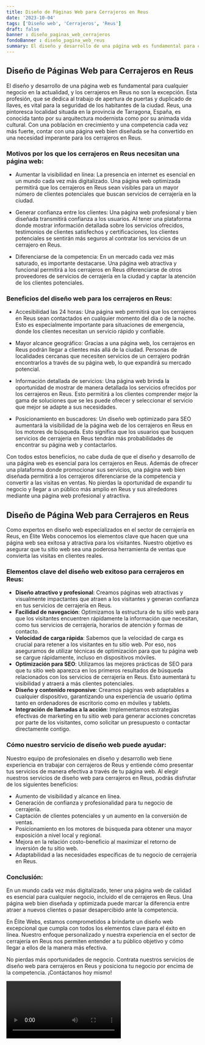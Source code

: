 ```yaml
---
title: Diseño de Páginas Web para Cerrajeros en Reus
date: '2023-10-04'
tags: ['Diseño web', 'Cerrajeros', 'Reus']
draft: false
banner : diseño_paginas_web_cerrajeros
fondoBanner : diseño_pagina_web_reus
summary: El diseño y desarrollo de una página web es fundamental para cualquier negocio en la actualidad, y los cerrajeros en Reus no son la excepción. Esta profesión, que se dedica al trabajo de apertura de puertas y duplicado de llaves, es vital para la seguridad de los habitantes de la ciudad. Reus, una pintoresca localidad situada en la provincia de Tarragona, España, es conocida tanto por su arquitectura modernista como por su animada vida cultural. Con una población en crecimiento y una competencia cada vez más fuerte, contar con una página web bien diseñada se ha convertido en una necesidad imperante para los cerrajeros en Reus.
---
```


## Diseño de Páginas Web para Cerrajeros en Reus

El diseño y desarrollo de una página web es fundamental para cualquier negocio en la actualidad, y los cerrajeros en Reus no son la excepción. Esta profesión, que se dedica al trabajo de apertura de puertas y duplicado de llaves, es vital para la seguridad de los habitantes de la ciudad. Reus, una pintoresca localidad situada en la provincia de Tarragona, España, es conocida tanto por su arquitectura modernista como por su animada vida cultural. Con una población en crecimiento y una competencia cada vez más fuerte, contar con una página web bien diseñada se ha convertido en una necesidad imperante para los cerrajeros en Reus.

### Motivos por los que los cerrajeros en Reus necesitan una página web:

- Aumentar la visibilidad en línea: La presencia en internet es esencial en un mundo cada vez más digitalizado. Una página web optimizada permitirá que los cerrajeros en Reus sean visibles para un mayor número de clientes potenciales que buscan servicios de cerrajería en la ciudad.

- Generar confianza entre los clientes: Una página web profesional y bien diseñada transmitirá confianza a los usuarios. Al tener una plataforma donde mostrar información detallada sobre los servicios ofrecidos, testimonios de clientes satisfechos y certificaciones, los clientes potenciales se sentirán más seguros al contratar los servicios de un cerrajero en Reus.

- Diferenciarse de la competencia: En un mercado cada vez más saturado, es importante destacarse. Una página web atractiva y funcional permitirá a los cerrajeros en Reus diferenciarse de otros proveedores de servicios de cerrajería en la ciudad y captar la atención de los clientes potenciales.

### Beneficios del diseño web para los cerrajeros en Reus:

- Accesibilidad las 24 horas: Una página web permitirá que los cerrajeros en Reus sean contactados en cualquier momento del día o de la noche. Esto es especialmente importante para situaciones de emergencia, donde los clientes necesitan un servicio rápido y confiable.

- Mayor alcance geográfico: Gracias a una página web, los cerrajeros en Reus podrán llegar a clientes más allá de la ciudad. Personas de localidades cercanas que necesiten servicios de un cerrajero podrán encontrarlos a través de su página web, lo que expandirá su mercado potencial.

- Información detallada de servicios: Una página web brinda la oportunidad de mostrar de manera detallada los servicios ofrecidos por los cerrajeros en Reus. Esto permitirá a los clientes comprender mejor la gama de soluciones que se les puede ofrecer y seleccionar el servicio que mejor se adapte a sus necesidades.

- Posicionamiento en buscadores: Un diseño web optimizado para SEO aumentará la visibilidad de la página web de los cerrajeros en Reus en los motores de búsqueda. Esto significa que los usuarios que busquen servicios de cerrajería en Reus tendrán más probabilidades de encontrar su página web y contactarlos.

Con todos estos beneficios, no cabe duda de que el diseño y desarrollo de una página web es esencial para los cerrajeros en Reus. Además de ofrecer una plataforma donde promocionar sus servicios, una página web bien diseñada permitirá a los cerrajeros diferenciarse de la competencia y convertir a las visitas en ventas. No pierdas la oportunidad de expandir tu negocio y llegar a un público más amplio en Reus y sus alrededores mediante una página web profesional y atractiva.

<GifSeo />

<Cta />

## Diseño de Página Web para Cerrajeros en Reus

Como expertos en diseño web especializados en el sector de cerrajería en Reus, en Élite Webs conocemos los elementos clave que hacen que una página web sea exitosa y atractiva para los visitantes. Nuestro objetivo es asegurar que tu sitio web sea una poderosa herramienta de ventas que convierta las visitas en clientes reales. 

### Elementos clave del diseño web exitoso para cerrajeros en Reus:

- **Diseño atractivo y profesional**: Creamos páginas web atractivas y visualmente impactantes que atraen a los visitantes y generan confianza en tus servicios de cerrajería en Reus.
- **Facilidad de navegación**: Optimizamos la estructura de tu sitio web para que los visitantes encuentren rápidamente la información que necesitan, como tus servicios de cerrajería, horarios de atención y formas de contacto.
- **Velocidad de carga rápida**: Sabemos que la velocidad de carga es crucial para retener a los visitantes en tu sitio web. Por eso, nos aseguramos de utilizar técnicas de optimización para que tu página web se cargue rápidamente, incluso en dispositivos móviles.
- **Optimización para SEO**: Utilizamos las mejores prácticas de SEO para que tu sitio web aparezca en los primeros resultados de búsqueda relacionados con los servicios de cerrajería en Reus. Esto aumentará tu visibilidad y atraerá a más clientes potenciales.
- **Diseño y contenido responsive**: Creamos páginas web adaptables a cualquier dispositivo, garantizando una experiencia de usuario óptima tanto en ordenadores de escritorio como en móviles y tablets.
- **Integración de llamadas a la acción**: Implementamos estrategias efectivas de marketing en tu sitio web para generar acciones concretas por parte de los visitantes, como solicitar un presupuesto o contactar directamente contigo.

### Cómo nuestro servicio de diseño web puede ayudar:

Nuestro equipo de profesionales en diseño y desarrollo web tiene experiencia en trabajar con cerrajeros de Reus y entiende cómo presentar tus servicios de manera efectiva a través de tu página web. Al elegir nuestros servicios de diseño web para cerrajeros en Reus, podrás disfrutar de los siguientes beneficios:

- Aumento de visibilidad y alcance en línea.
- Generación de confianza y profesionalidad para tu negocio de cerrajería.
- Captación de clientes potenciales y un aumento en la conversión de ventas.
- Posicionamiento en los motores de búsqueda para obtener una mayor exposición a nivel local y regional.
- Mejora en la relación costo-beneficio al maximizar el retorno de inversión de tu sitio web.
- Adaptabilidad a las necesidades específicas de tu negocio de cerrajería en Reus.

### Conclusión:

En un mundo cada vez más digitalizado, tener una página web de calidad es esencial para cualquier negocio, incluido el de cerrajeros en Reus. Una página web bien diseñada y optimizada puede marcar la diferencia entre atraer a nuevos clientes o pasar desapercibido ante la competencia.

En Élite Webs, estamos comprometidos a brindarte un diseño web excepcional que cumpla con todos los elementos clave para el éxito en línea. Nuestro enfoque personalizado y nuestra experiencia en el sector de cerrajería en Reus nos permiten entender a tu público objetivo y cómo llegar a ellos de la manera más efectiva.

No pierdas más oportunidades de negocio. Contrata nuestros servicios de diseño web para cerrajeros en Reus y posiciona tu negocio por encima de la competencia. ¡Contáctanos hoy mismo!

<Video />

<CtaBot job='Cerrajeros' city='Reus'/>

<Gmaps query='Reus+españa+maps' />